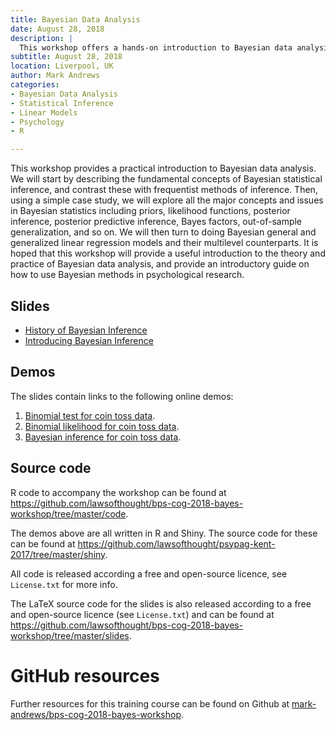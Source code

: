 ```yaml
---
title: Bayesian Data Analysis
date: August 28, 2018
description: |
  This workshop offers a hands-on introduction to Bayesian data analysis. It covers fundamental concepts of Bayesian statistical inference, explores major concepts and issues in Bayesian statistics, and covers Bayesian general and generalized linear regression models. The course aims to provide a solid foundation in the theory and practice of Bayesian data analysis, particularly for psychological research.
subtitle: August 28, 2018
location: Liverpool, UK
author: Mark Andrews
categories:
- Bayesian Data Analysis
- Statistical Inference
- Linear Models
- Psychology
- R

---
```


This workshop provides a practical introduction to Bayesian data analysis. We
will start by describing the fundamental concepts of Bayesian statistical
inference, and contrast these with frequentist methods of inference. Then,
using a simple case study, we will explore all the major concepts and issues in
Bayesian statistics including priors, likelihood functions, posterior
inference, posterior predictive inference, Bayes factors, out-of-sample
generalization, and so on. We will then turn to doing Bayesian general and
generalized linear regression models and their multilevel counterparts. It is
hoped that this workshop will provide a useful introduction to the theory and
practice of Bayesian data analysis, and provide an introductory guide on how to
use Bayesian methods in psychological research.

## Slides

* [History of Bayesian Inference](https://github.com/lawsofthought/bps-cog-2018-bayes-workshop/blob/master/pdf/history.pdf)
* [Introducing Bayesian Inference](https://github.com/lawsofthought/bps-cog-2018-bayes-workshop/blob/master/pdf/introducing_bayesian_inference.pdf)


## Demos

The slides contain links to the following online demos:

1. [Binomial test for coin toss data](https://lawsofthought.shinyapps.io/binomial_test).
2. [Binomial likelihood for coin toss data](https://lawsofthought.shinyapps.io/binomial_likelihood).
3. [Bayesian inference for coin toss data](https://lawsofthought.shinyapps.io/bayesian_coin_inference).

## Source code

R code to accompany the workshop can be found at <https://github.com/lawsofthought/bps-cog-2018-bayes-workshop/tree/master/code>.

The demos above are all written in R and Shiny. The source code for these can be found at
<https://github.com/lawsofthought/psypag-kent-2017/tree/master/shiny>. 

All code is released according a free and open-source licence, see
`License.txt` for more info.

The LaTeX source code for the slides is also released according to a free and
open-source licence (see `License.txt`) and can be found at <https://github.com/lawsofthought/bps-cog-2018-bayes-workshop/tree/master/slides>.

# GitHub resources

Further resources for this training course can be found on Github at [mark-andrews/bps-cog-2018-bayes-workshop](https://github.com/mark-andrews/bps-cog-2018-bayes-workshop).

